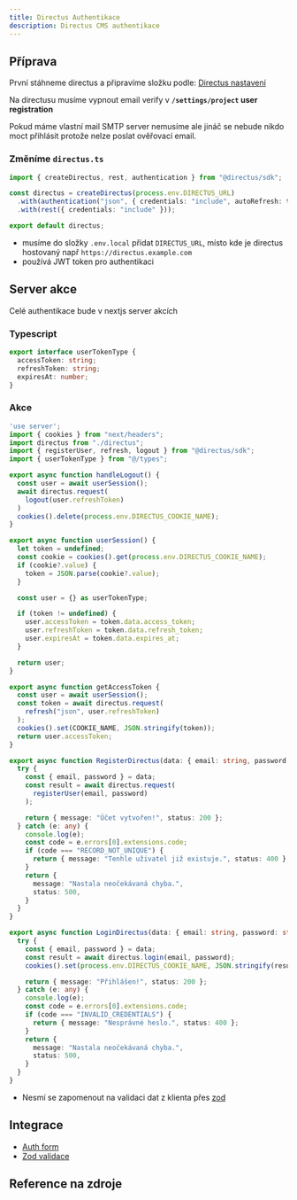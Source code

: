 ```yaml
---
title: Directus Authentikace
description: Directus CMS authentikace
---
```


## Příprava

První stáhneme directus a připravíme složku podle:
[Directus nastavení](/docs/libs/directus)

Na directusu musíme vypnout email verify v **`/settings/project` user registration**

<Note title="Poznámka" type="success">
  Pokud máme vlastní mail SMTP server nemusíme ale jináč se nebude nikdo moct
  přihlásit protože nelze poslat ověřovací email.
</Note>

### Změníme `directus.ts`

```typescript
import { createDirectus, rest, authentication } from "@directus/sdk";

const directus = createDirectus(process.env.DIRECTUS_URL)
  .with(authentication("json", { credentials: "include", autoRefresh: true }))
  .with(rest({ credentials: "include" }));

export default directus;
```

- musíme do složky `.env.local` přidat `DIRECTUS_URL`, místo kde je directus hostovaný např `https://directus.example.com`
- používá JWT token pro authentikaci

## Server akce

Celé authentikace bude v nextjs server akcích

### Typescript

```typescript
export interface userTokenType {
  accessToken: string;
  refreshToken: string;
  expiresAt: number;
}
```

### Akce

```typescript
'use server';
import { cookies } from "next/headers";
import directus from "./directus";
import { registerUser, refresh, logout } from "@directus/sdk";
import { userTokenType } from "@/types";

export async function handleLogout() {
  const user = await userSession();
  await directus.request(
    logout(user.refreshToken)
  )
  cookies().delete(process.env.DIRECTUS_COOKIE_NAME);
}

export async function userSession() {
  let token = undefined;
  const cookie = cookies().get(process.env.DIRECTUS_COOKIE_NAME);
  if (cookie?.value) {
    token = JSON.parse(cookie?.value);
  }

  const user = {} as userTokenType;

  if (token != undefined) {
    user.accessToken = token.data.access_token;
    user.refreshToken = token.data.refresh_token;
    user.expiresAt = token.data.expires_at;
  }

  return user;
}

export async function getAccessToken {
  const user = await userSession();
  const token = await directus.request(
    refresh("json", user.refreshToken)
  );
  cookies().set(COOKIE_NAME, JSON.stringify(token));
  return user.accessToken;
}

export async function RegisterDirectus(data: { email: string, password: string }) {
  try {
    const { email, password } = data;
    const result = await directus.request(
      registerUser(email, password)
    );

    return { message: "Účet vytvořen!", status: 200 };
  } catch (e: any) {
    console.log(e);
    const code = e.errors[0].extensions.code;
    if (code === "RECORD_NOT_UNIQUE") {
      return { message: "Tenhle uživatel již existuje.", status: 400 };
    }
    return {
      message: "Nastala neočekávaná chyba.",
      status: 500,
    }
  }
}

export async function LoginDirectus(data: { email: string, password: string }) {
  try {
    const { email, password } = data;
    const result = await directus.login(email, password);
    cookies().set(process.env.DIRECTUS_COOKIE_NAME, JSON.stringify(result));

    return { message: "Přihlášen!", status: 200 };
  } catch (e: any) {
    console.log(e);
    const code = e.errors[0].extensions.code;
    if (code === "INVALID_CREDENTIALS") {
      return { message: "Nesprávné heslo.", status: 400 };
    }
    return {
      message: "Nastala neočekávaná chyba.",
      status: 500,
    }
  }
}
```

- Nesmí se zapomenout na validaci dat z klienta přes [zod](/docs/libs/zod)

## Integrace

- [Auth form](/docs/components/auth-form)
- [Zod validace](/docs/libs/zod)

## Reference na zdroje
